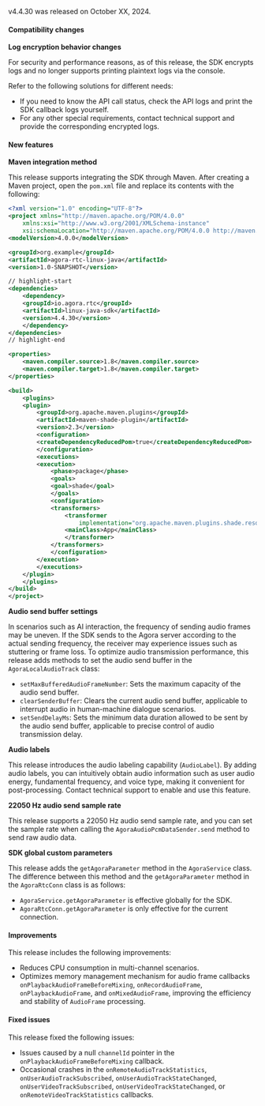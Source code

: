 
<PlatformWrapper platform="linux-java">

v4.4.30 was released on October XX, 2024.

#### Compatibility changes

**Log encryption behavior changes**

For security and performance reasons, as of this release, the SDK encrypts logs and no longer supports printing plaintext logs via the console.

Refer to the following solutions for different needs:

- If you need to know the API call status, check the API logs and print the SDK callback logs yourself.
- For any other special requirements, contact technical support and provide the corresponding encrypted logs.

#### New features

**Maven integration method**

This release supports integrating the SDK through Maven. After creating a Maven project, open the `pom.xml` file and replace its contents with the following:

```xml
<?xml version="1.0" encoding="UTF-8"?>
<project xmlns="http://maven.apache.org/POM/4.0.0"
    xmlns:xsi="http://www.w3.org/2001/XMLSchema-instance"
    xsi:schemaLocation="http://maven.apache.org/POM/4.0.0 http://maven.apache.org/xsd/maven-4.0.0.xsd">
<modelVersion>4.0.0</modelVersion>

<groupId>org.example</groupId>
<artifactId>agora-rtc-linux-java</artifactId>
<version>1.0-SNAPSHOT</version>

// highlight-start
<dependencies>
    <dependency>
    <groupId>io.agora.rtc</groupId>
    <artifactId>linux-java-sdk</artifactId>
    <version>4.4.30</version>
    </dependency>
</dependencies>
// highlight-end

<properties>
    <maven.compiler.source>1.8</maven.compiler.source>
    <maven.compiler.target>1.8</maven.compiler.target>
</properties>

<build>
    <plugins>
    <plugin>
        <groupId>org.apache.maven.plugins</groupId>
        <artifactId>maven-shade-plugin</artifactId>
        <version>2.3</version>
        <configuration>
        <createDependencyReducedPom>true</createDependencyReducedPom>
        </configuration>
        <executions>
        <execution>
            <phase>package</phase>
            <goals>
            <goal>shade</goal>
            </goals>
            <configuration>
            <transformers>
                <transformer
                    implementation="org.apache.maven.plugins.shade.resource.ManifestResourceTransformer">
                <mainClass>App</mainClass>
                </transformer>
            </transformers>
            </configuration>
        </execution>
        </executions>
    </plugin>
    </plugins>
</build>
</project>
```

**Audio send buffer settings**

In scenarios such as AI interaction, the frequency of sending audio frames may be uneven. If the SDK sends to the Agora server according to the actual sending frequency, the receiver may experience issues such as stuttering or frame loss. To optimize audio transmission performance, this release adds methods to set the audio send buffer in the `AgoraLocalAudioTrack` class:

- `setMaxBufferedAudioFrameNumber`: Sets the maximum capacity of the audio send buffer.
- `clearSenderBuffer`: Clears the current audio send buffer, applicable to interrupt audio in human-machine dialogue scenarios.
- `setSendDelayMs`: Sets the minimum data duration allowed to be sent by the audio send buffer, applicable to precise control of audio transmission delay.

**Audio labels**

This release introduces the audio labeling capability (`AudioLabel`). By adding audio labels, you can intuitively obtain audio information such as user audio energy, fundamental frequency, and voice type, making it convenient for post-processing. Contact technical support to enable and use this feature.

**22050 Hz audio send sample rate**

This release supports a 22050 Hz audio send sample rate, and you can set the sample rate when calling the `AgoraAudioPcmDataSender.send` method to send raw audio data.

**SDK global custom parameters**

This release adds the `getAgoraParameter` method in the `AgoraService` class. The difference between this method and the `getAgoraParameter` method in the `AgoraRtcConn` class is as follows:

- `AgoraService.getAgoraParameter` is effective globally for the SDK.
- `AgoraRtcConn.getAgoraParameter` is only effective for the current connection.

#### Improvements

This release includes the following improvements:

- Reduces CPU consumption in multi-channel scenarios.
- Optimizes memory management mechanism for audio frame callbacks `onPlaybackAudioFrameBeforeMixing`, `onRecordAudioFrame`, `onPlaybackAudioFrame`, and `onMixedAudioFrame`, improving the efficiency and stability of `AudioFrame` processing.

#### Fixed issues

This release fixed the following issues:

- Issues caused by a null `channelId` pointer in the `onPlaybackAudioFrameBeforeMixing` callback.
- Occasional crashes in the `onRemoteAudioTrackStatistics`, `onUserAudioTrackSubscribed`, `onUserAudioTrackStateChanged`, `onUserVideoTrackSubscribed`, `onUserVideoTrackStateChanged`, or `onRemoteVideoTrackStatistics` callbacks.

</PlatformWrapper>
